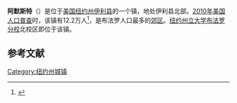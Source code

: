 {{Geobox
| Settlement
<!-- *** Name section *** -->
| name                        = 阿默斯特
| native_name                 = 
| other_name                  = 
| other_name1                 = 
| category                    = 镇
<!-- *** Image *** -->
| image                       = 20090410 Amherst Central High School.JPG
| image_size                  =    
| image_caption               =
<!-- *** Symbols *** -->
| flag                        = Flag of Amherst, New York.svg
| flag_size                   =    
| symbol                      = 
| symbol_size                 =    
<!-- *** Nickname & motto *** -->
| nickname                    = 
| nickname1                   = 
| motto                       = 
<!-- *** Country etc. *** -->
| country                     = 美国
| state                       = [[纽约州|纽约州]]
| region_type                 = 县
| region                      = [[伊利县_(纽约州)|伊利县]]
| district_type               = 
| district                    = 
<!-- *** Geography *** -->
| area_imperial               = 53.6
| area_land_imperial          = 53.2
| area_water_imperial         = 0.4
| area_water_percentage       = auto
| area_percentage_round       = 2
| area_round                  = 1
| location                    =
| lat_d                       = 42 
| lat_m                       = 58
| lat_s                       = 42
| lat_NS                      = N
| long_d                      = 78      
| long_m                      = 48
| long_s                      = 00
| long_EW                     = W
| elevation_imperial          = 594
| elevation_round             = 1
<!-- *** Population *** -->
| population_as_of            = 2010
| population                  = 122366
| population_density_imperial = 2300.0
| population_density_round    = 1
<!-- *** Government *** -->
| established_type            = 建镇
| established                 = 1818
| leader_type                 = 
| leader                      = 
<!-- *** Various codes *** -->
| timezone                    = [[美国东部时间|EST]]
| utc_offset                  = -5
| timezone_DST                = EDT
| utc_offset_DST              = -4
| postal_code                 = 14051, 14068, 14221, 14226, 14228
| postal_code_type            = 邮政编码
| area_code                   = [[美国电话区号716|716]] 
| area_code_type              =  
| code2_type                  =
| code2                       =
<!-- *** Free fields *** -->
| free_type                   =  
| free                        =
| free1_type                  =  
| free1                       = 
<!-- *** Map section *** -->
| map                         = Erie County New York incorporated and unincorporated areas Amherst highlighted.svg
| map_size                    = 260px
| map_caption                 =
| map2                        = Map of USA NY.svg
| map2_caption                = 
<!-- *** Website *** -->
| website                     = {{URL|www.amherst.ny.us}}
}}
'''阿默斯特'''（{{lang-en|Amherst}}）是位于[[美国|美国]][[纽约州|纽约州]][[伊利县_(纽约州)|伊利县]]的一个镇，地处伊利县北部。[[2010年美国人口普查|2010年美国人口普查]]时，该镇有12.2万人<ref name>{{cite web|url=http://factfinder2.census.gov|publisher=[[United_States_Census_Bureau|United States Census Bureau]]|title=American FactFinder|access-date=2022-03-08|archive-date=2013-09-11|archive-url=https://web.archive.org/web/20130911234518/http://factfinder2.census.gov/|dead-url=no}}</ref>，是布法罗人口最多的[[郊区|郊区]]。[[纽约州立大学布法罗分校|纽约州立大学布法罗分校]]北校区即位于该镇。

== 参考文献 ==
{{reflist}}

{{NY-stub}}
[[Category:纽约州城镇|Category:纽约州城镇]]